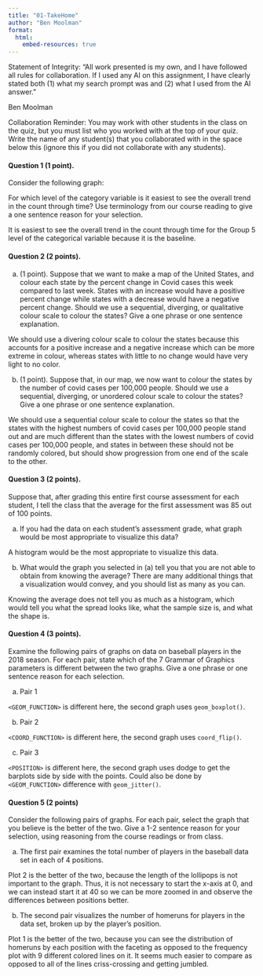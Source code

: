 ```yaml
---
title: "01-TakeHome"
author: "Ben Moolman"
format:
  html:
    embed-resources: true
---
```


Statement of Integrity: “All work presented is my own, and I have followed all rules for collaboration. If I used any AI on this assignment, I have clearly stated both (1) what my search prompt was and (2) what I used from the AI answer.”

Ben Moolman

Collaboration Reminder: You may work with other students in the class on the quiz, but you must list who you worked with at the top of your quiz. Write the name of any student(s) that you collaborated with in the space below this (ignore this if you did not collaborate with any students).

#### Question 1 (1 point).

Consider the following graph:

For which level of the category variable is it easiest to see the overall trend in the count through time? Use terminology from our course reading to give a one sentence reason for your selection.

It is easiest to see the overall trend in the count through time for the Group 5 level of the categorical variable because it is the baseline.

#### Question 2 (2 points).

  a. (1 point). Suppose that we want to make a map of the United States, and colour each state by the percent change in Covid cases this week compared to last week. States with an increase would have a positive percent change while states with a decrease would have a negative percent change. Should we use a sequential, diverging, or qualitative colour scale to colour the states? Give a one phrase or one sentence explanation.
  
  We should use a divering colour scale to colour the states because this accounts for a positive increase and a negative increase which can be more extreme in colour, whereas states with little to no change would have very light to no color.

  b. (1 point). Suppose that, in our map, we now want to colour the states by the number of covid cases per 100,000 people. Should we use a sequential, diverging, or unordered colour scale to colour the states? Give a one phrase or one sentence explanation.
  
  We should use a sequential colour scale to colour the states so that the states with the highest numbers of covid cases per 100,000 people stand out and are much different than the states with the lowest numbers of covid cases per 100,000 people, and states in between these should not be randomly colored, but should show progression from one end of the scale to the other.
  
#### Question 3 (2 points).

Suppose that, after grading this entire first course assessment for each student, I tell the class that the average for the first assessment was 85 out of 100 points.

  a. If you had the data on each student’s assessment grade, what graph would be most appropriate to visualize this data?
  
  A histogram would be the most appropriate to visualize this data.

  b. What would the graph you selected in (a) tell you that you are not able to obtain from knowing the average? There are many additional things that a visualization would convey, and you should list as many as you can.

  Knowing the average does not tell you as much as a histogram, which would tell you what the spread looks like, what the sample size is, and what the shape is.
  
#### Question 4 (3 points).

Examine the following pairs of graphs on data on baseball players in the 2018 season. For each pair, state which of the 7 Grammar of Graphics parameters is different between the two graphs. Give a one phrase or one sentence reason for each selection.

  a. Pair 1
  
  `<GEOM_FUNCTION>` is different here, the second graph uses `geom_boxplot()`.
  
  b. Pair 2
  
  `<COORD_FUNCTION>` is different here, the second graph uses `coord_flip()`.
  
  c. Pair 3

  `<POSITION>` is different here, the second graph uses dodge to get the barplots side by side with the points. Could also be done by `<GEOM_FUNCTION>` difference with `geom_jitter()`.
  
#### Question 5 (2 points)

Consider the following pairs of graphs. For each pair, select the graph that you believe is the better of the two. Give a 1-2 sentence reason for your selection, using reasoning from the course readings or from class.

  a. The first pair examines the total number of players in the baseball data set in each of 4 positions.
  
  Plot 2 is the better of the two, because the length of the lollipops is not important to the graph. Thus, it is not necessary to start the x-axis at 0, and we can instead start it at 40 so we can be more zoomed in and observe the differences between positions better.
  
  b. The second pair visualizes the number of homeruns for players in the data set, broken up by the player’s position.
  
  Plot 1 is the better of the two, because you can see the distribution of homeruns by each position with the faceting as opposed to the frequency plot with 9 different colored lines on it. It seems much easier to compare as opposed to all of the lines criss-crossing and getting jumbled.